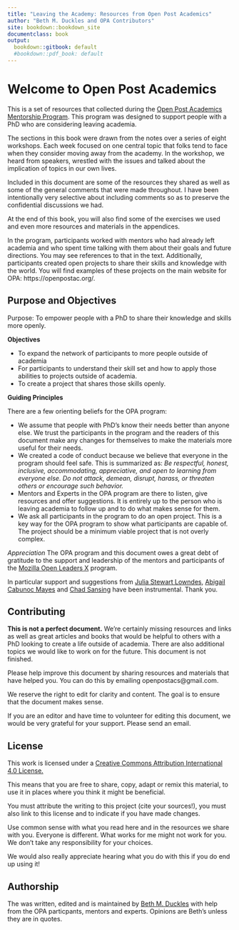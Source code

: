 ```yaml
---
title: "Leaving the Academy: Resources from Open Post Academics"
author: "Beth M. Duckles and OPA Contributors"
site: bookdown::bookdown_site
documentclass: book
output:
  bookdown::gitbook: default
  #bookdown::pdf_book: default
---
```


# Welcome to Open Post Academics {-} 
This is a set of resources that collected during the [Open Post Academics Mentorship Program](https://openpostac.org/). This program was designed to support people with a PhD who are considering leaving academia. 

The sections in this book were drawn from the notes over a series of eight workshops. Each week focused on one central topic that folks tend to face when they consider moving away from the academy. In the workshop, we heard from speakers, wrestled with the issues and talked about the implication of topics in our own lives.  

Included in this document are some of the resources they shared as well as some of the general comments that were made throughout. I have been intentionally very selective about including comments so as to preserve the confidential discussions we had. 

At the end of this book, you will also find some of the exercises we used and even more resources and materials in the appendices. 

In the program, participants worked with mentors who had already left academia and who spent time talking with them about their goals and future directions. You may see references to that in the text. Additionally, participants created open projects to share their skills and knowledge with the world. You will find examples of these projects on the main website for OPA: https://openpostac.org/.  


## Purpose and Objectives  {-}
Purpose: To empower people with a PhD to share their knowledge and skills more openly.

**Objectives**

- To expand the network of participants to more people outside of academia
- For participants to understand their skill set and how to apply those abilities to projects outside of academia.
- To create a project that shares those skills openly.

**Guiding Principles** 

There are a few orienting beliefs for the OPA program: 

- We assume that people with PhD's know their needs better than anyone else. We trust the participants in the program and the readers of this document make any changes for themselves to make the materials more useful for their needs.
- We created a code of conduct because we believe that everyone in the program should feel safe. This is summarized as: 
*Be respectful, honest, inclusive, accommodating, appreciative, and open to learning from everyone else. Do not attack, demean, disrupt, harass, or threaten others or encourage such behavior.* 
- Mentors and Experts in the OPA program are there to listen, give resources and offer suggestions. It is entirely up to the person who is leaving academia to follow up and to do what makes sense for them. 
- We ask all participants in the program to do an open project. This is a key way for the OPA program to show what participants are capable of. The project should be a minimum viable project that is not overly complex.  

*Appreciation* 
The OPA program and this document owes a great debt of gratitude to the support and leadership of the mentors and participants of the [Mozilla Open Leaders X](https://foundation.mozilla.org/en/opportunity/mozilla-open-leaders/open-leaders-x/) program. 

In particular support and suggestions from [Julia Stewart Lowndes](https://www.mozillapulse.org/profile/1560), [Abigail Cabunoc Mayes](https://www.mozillapulse.org/profile/62) and [Chad Sansing](https://www.mozillapulse.org/profile/58) have been instrumental. Thank you.  

## Contributing {-}

**This is not a perfect document.** We're certainly missing resources and links as well as great articles and books that would be helpful to others with a PhD looking to create a life outside of academia. There are also additional topics we would like to work on for the future. This document is not finished. 

Please help improve this document by sharing resources and materials that have helped you. You can do this by emailing openpostacs@gmail.com. 

We reserve the right to edit for clarity and content. The goal is to ensure that the document makes sense. 

If you are an editor and have time to volunteer for editing this document, we would be very grateful for your support. Please send an email. 


## License  {-}

This work is licensed under a [Creative Commons Attribution International 4.0 License.](https://creativecommons.org/licenses/by/4.0/) 

This means that you are free to share, copy, adapt or remix this material, to use it in places where you think it might be beneficial. 

You must attribute the writing to this project (cite your sources!), you must also link to this license and to indicate if you have made changes. 

Use common sense with what you read here and in the resources we share with you. Everyone is different. What works for me might not work for you. We don't take any responsibility for your choices.  

We would also really appreciate hearing what you do with this if you do end up using it! 


## Authorship {-}
The was written, edited and is maintained by [Beth M. Duckles](https://github.com/bduckles) with help from the OPA particpants, mentors and experts. Opinions are Beth's unless they are in quotes.





